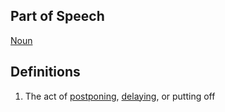 ==Part of Speech==
[[Noun]]
==Definitions==
#The act of [[postponing]], [[delaying]], or putting off